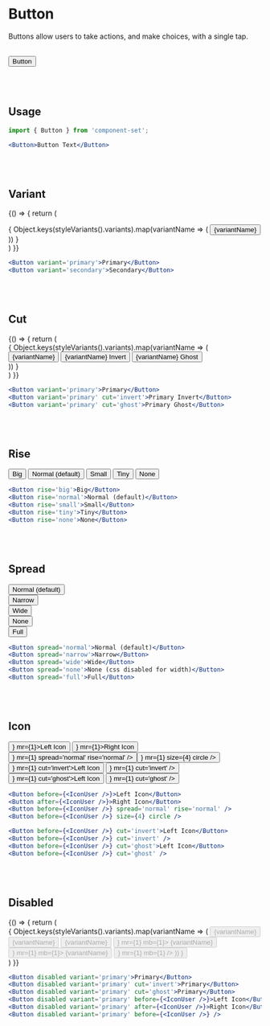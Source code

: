 
<Meta title='Components/Button/Documentation' />

# Button
Buttons allow users to take actions, and make choices, with a single tap.

<br />

<Story name='Overview'>
  <Button>Button</Button>
</Story>

<br /><br />

## Usage

```jsx
import { Button } from 'component-set';

<Button>Button Text</Button>
```

<br /><br />

## Variant
<Story name='Variant'> {() => {
  return (
    <Div>
      {
        Object.keys(styleVariants().variants).map(variantName => (
          <Button key={variantName} variant={variantName} mr={1} mb={1}>{variantName}</Button>
        ))
      }
    </Div>
  )
}}
</Story>

```jsx
<Button variant='primary'>Primary</Button>
<Button variant='secondary'>Secondary</Button>
```

<br /><br />

## Cut
<Story name='Cut'>
{() => {
  return (
    <Div>
      {
        Object.keys(styleVariants().variants).map(variantName => (
          <Div key={variantName}>
            <Button variant={variantName} mr={1} mb={1}>{variantName}</Button>
            <Button variant={variantName} cut='invert' mr={1} mb={1}>{variantName} Invert</Button>
            <Button variant={variantName} cut='ghost' mr={1} mb={1}>{variantName} Ghost</Button>
          </Div>
        ))
      }
    </Div>
  )
}}
</Story>

```jsx
<Button variant='primary'>Primary</Button>
<Button variant='primary' cut='invert'>Primary Invert</Button>
<Button variant='primary' cut='ghost'>Primary Ghost</Button>
```

<br /><br />

## Rise
<Story name='Rise'>
  <Div>
    <Button rise='big' mr={1}>Big</Button>
    <Button rise='normal' mr={1}>Normal (default)</Button>
    <Button rise='small' mr={1}>Small</Button>
    <Button rise='tiny' mr={1}>Tiny</Button>
    <Button rise='none' mr={1}>None</Button>
  </Div>
</Story>

```jsx
<Button rise='big'>Big</Button>
<Button rise='normal'>Normal (default)</Button>
<Button rise='small'>Small</Button>
<Button rise='tiny'>Tiny</Button>
<Button rise='none'>None</Button>
```

<br /><br />

## Spread
<Story name='Spread'>
  <Div>
    <Div><Button spread='normal' mb={1}>Normal (default)</Button></Div>
    <Div><Button spread='narrow' mb={1}>Narrow</Button></Div>
    <Div><Button spread='wide' mb={1}>Wide</Button></Div>
    <Div><Button spread='none' mb={1}>None</Button></Div>
    <Div><Button spread='full' mb={1}>Full</Button></Div>
  </Div>
</Story>

```jsx
<Button spread='normal'>Normal (default)</Button>
<Button spread='narrow'>Narrow</Button>
<Button spread='wide'>Wide</Button>
<Button spread='none'>None (css disabled for width)</Button>
<Button spread='full'>Full</Button>
```

<br /><br />

## Icon
<Story name='Icon'>
  <Div>
    <Div mb={1}>
      <Button before={<IconUser />} mr={1}>Left Icon</Button>
      <Button after={<IconUser />} mr={1}>Right Icon</Button>
      <Button before={<IconUser />} mr={1} spread='normal' rise='normal' />
      <Button before={<IconUser />} mr={1} size={4} circle />
    </Div>
    <Button before={<IconUser />} mr={1} cut='invert'>Left Icon</Button>
    <Button before={<IconUser />} mr={1} cut='invert' />
    <Button before={<IconUser />} mr={1} cut='ghost'>Left Icon</Button>
    <Button before={<IconUser />} mr={1} cut='ghost' />
  </Div>
</Story>

```jsx
<Button before={<IconUser />}>Left Icon</Button>
<Button after={<IconUser />}>Right Icon</Button>
<Button before={<IconUser />} spread='normal' rise='normal' />
<Button before={<IconUser />} size={4} circle />

<Button before={<IconUser />} cut='invert'>Left Icon</Button>
<Button before={<IconUser />} cut='invert' />
<Button before={<IconUser />} cut='ghost'>Left Icon</Button>
<Button before={<IconUser />} cut='ghost' />
```

<br /><br />

## Disabled
<Story name='Disabled'>
{() => {
  return (
    <Div>
      {
        Object.keys(styleVariants().variants).map(variantName => (
          <Grid container>
            <Grid xs={2}>
              <Button disabled variant={variantName} mr={1} mb={1}>{variantName}</Button>
            </Grid>
            <Grid xs={2}>
              <Button disabled variant={variantName} mr={1} cut='invert' mb={1}>
                {variantName}
              </Button>
            </Grid>
            <Grid xs={2}>
              <Button disabled variant={variantName} mr={1} cut='ghost' mb={1}>
                {variantName}
              </Button>
            </Grid>
            <Grid xs={2}>
              <Button disabled variant={variantName} before={<IconUser />} mr={1} mb={1}>
                {variantName}
              </Button>
            </Grid>
            <Grid xs={2}>
              <Button disabled variant={variantName} after={<IconUser />} mr={1} mb={1}>
                {variantName}
              </Button>
            </Grid>
            <Grid xs={2}>
              <Button disabled variant={variantName} before={<IconUser />} mr={1} mb={1} />
            </Grid>
          </Grid>
        ))
      }
    </Div>
  )
}}
  
</Story>

```jsx
<Button disabled variant='primary'>Primary</Button>
<Button disabled variant='primary' cut='invert'>Primary</Button>
<Button disabled variant='primary' cut='ghost'>Primary</Button>
<Button disabled variant='primary' before={<IconUser />}>Left Icon</Button>
<Button disabled variant='primary' after={<IconUser />}>Right Icon</Button>
<Button disabled variant='primary' before={<IconUser />} />
```

